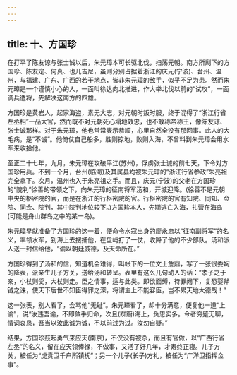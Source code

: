 ```yaml
---
---
---
```

title: 十、方国珍
---



在打平了陈友谅与张士诚以后，朱元璋本可长驱北伐，扫荡元朝。南方所剩下的方国珍、陈友定、何真、也儿吉尼，虽则分别占据着浙江的庆元(宁波)、台州、温州，与福建、广东、广西的若干地点，皆非朱元璋的敌手，似乎不足为患。然而朱元璋是一个谨慎小心的人，一面叫徐达向北推进，作大举北伐以前的“试攻”，一面调兵遣将，先解决这南方的四雄。

方国珍是黄岩人，起家海盗，素无大志，对元朝时叛时服，终于混得了“浙江行省左丞相”一品大官，然而既不对元朝死心塌地效忠，也不敢称帝称王，像陈友谅、张士诚那样。对于朱元璋，他也常常表示恭顺，心里自然全没有那回事。此人的大毛病，是“不诚”。他倚仗自己船多，胜则掠地，败则入海，不曾料到朱元璋会用水军来收拾他。

至正二十七年，九月，朱元璋在攻破平江(苏州)，俘虏张士诚的前七天，下令对方国珍用兵。不到一个月，台州(临海)及其属县均被朱元璋的“浙江行省参政”朱亮祖完全拿下。次月，温州也入于朱亮祖之手。而且，庆元(宁波)的父老在方国珍的“院判”徐善的带领之下，向朱元璋的征南将军汤和，开城迎降。(徐善不是元朝中央的枢密院的官，而是在浙江的行枢密院的官。行枢密院的官有知院、同知、佥院、同佥、院判，其中院判地位较下。)方国珍本人，先期逃亡入海，扎营在海岛(可能是舟山群岛之中的某一岛)。

朱元璋早就准备了方国珍的这一着，便命令水寇出身的廖永忠以“征南副将军”的名义，率领水军，到海上去搜捕他，在盘屿打了一仗，收降了他的不少部队。汤和派人送一封信给他，“谕以朝廷威德，及天命所在。”

方国珍得到了汤和的信，知道机会难得，叫帐下的一位文士詹鼎，写了一张很委婉的降表，派亲生儿子方关，送给汤和转呈。表里有这么几句动人的话：“孝子之于亲，小杖则受，大杖则走。臣之情事，适与此类。即欲面缚，待罪阙下，复恐婴斧钺之诛，使天下后世不知臣得罪之深，将谓主上不能容臣，岂不累天地大德哉！”

这一张表，别人看了，会骂他“无耻”。朱元璋看了，却十分满意，便复他一道“上谕”，说“汝违吾谕，不即敛手归命，次且(踟蹰)海上，负恩实多。今者穷蹙无聊，情词哀恳，吾当以汝此诚为诚，不以前过为过。汝勿自疑。”

结果，方国珍鼓起勇气来应天(南京)，不仅没有被杀，而且有官做，以“广西行省左丞”的名义，留在应天领俸禄，不做事，又活了好几年，才寿终正寝。儿子方关，被任为“虎贲卫千户所镇抚”；另一个儿子(长子)方礼，被任为“广洋卫指挥佥事”。